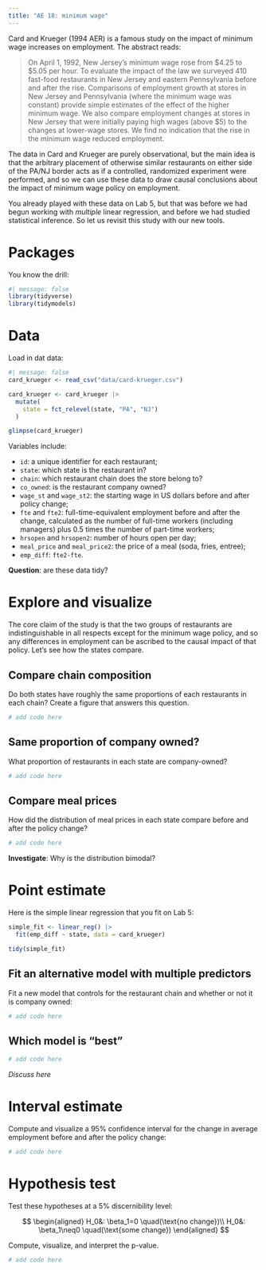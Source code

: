 ```yaml
---
title: "AE 18: minimum wage"
---
```


Card and Krueger (1994 AER) is a famous study on the impact of minimum wage increases on employment. The abstract reads:

> On April 1, 1992, New Jersey's minimum wage rose from $4.25 to $5.05 per hour. To evaluate the impact of the law we surveyed 410 fast-food restaurants in New Jersey and eastern Pennsylvania before and after the rise. Comparisons of employment growth at stores in New Jersey and Pennsylvania (where the minimum wage was constant) provide simple estimates of the effect of the higher minimum wage. We also compare employment changes at stores in New Jersey that were initially paying high wages (above $5) to the changes at lower-wage stores. We find no indication that the rise in the minimum wage reduced employment.

The data in Card and Krueger are purely observational, but the main idea is that the arbitrary placement of otherwise similar restaurants on either side of the PA/NJ border acts as if a controlled, randomized experiment were performed, and so we can use these data to draw causal conclusions about the impact of minimum wage policy on employment. 

You already played with these data on Lab 5, but that was before we had begun working with *multiple* linear regression, and before we had studied statistical inference. So let us revisit this study with our new tools. 

# Packages 

You know the drill:

```r
#| message: false
library(tidyverse)
library(tidymodels)
```


# Data

Load in dat data:

```r
#| message: false
card_krueger <- read_csv("data/card-krueger.csv")

card_krueger <- card_krueger |>
  mutate(
    state = fct_relevel(state, "PA", "NJ")
  )

glimpse(card_krueger)
```

Variables include:

-   `id`: a unique identifier for each restaurant;
-   `state`: which state is the restaurant in?
- `chain`: which restaurant chain does the store belong to?
- `co_owned`: is the restaurant company owned?
-   `wage_st` and `wage_st2`: the starting wage in US dollars before and after policy change;
-   `fte` and `fte2`: full-time-equivalent employment before and after the change, calculated as the number of full-time workers (including managers) plus 0.5 times the number of part-time workers;
- `hrsopen` and `hrsopen2`: number of hours open per day;
- `meal_price` and `meal_price2`: the price of a meal (soda, fries, entree);
- `emp_diff`: `fte2-fte`.

**Question**: are these data tidy?


# Explore and visualize

The core claim of the study is that the two groups of restaurants are indistinguishable in all respects except for the minimum wage policy, and so any differences in employment can be ascribed to the causal impact of that policy. Let's see how the states compare.

## Compare chain composition

Do both states have roughly the same proportions of each restaurants in each chain? Create a figure that answers this question. 

```r
# add code here
```

## Same proportion of company owned?

What proportion of restaurants in each state are company-owned?

```r
# add code here
```


## Compare meal prices

How did the distribution of meal prices in each state compare before and after the policy change?

```r
# add code here
```

**Investigate**: Why is the distribution bimodal?


# Point estimate 

Here is the simple linear regression that you fit on Lab 5:

```r
simple_fit <- linear_reg() |>
  fit(emp_diff ~ state, data = card_krueger)

tidy(simple_fit)
```

## Fit an alternative model with multiple predictors

Fit a new model that controls for the restaurant chain and whether or not it is company owned:

```r
# add code here
```

## Which model is "best"

```r
# add code here
```

*Discuss here*

# Interval estimate 

Compute and visualize a 95% confidence interval for the change in average employment before and after the policy change:

```r
# add code here
```


# Hypothesis test

Test these hypotheses at a 5% discernibility level: 

$$
\begin{aligned}
H_0&: \beta_1=0 \quad(\text{no change})\\
H_0&: \beta_1\neq0 \quad(\text{some change})
\end{aligned}
$$

Compute, visualize, and interpret the p-value.

```r
# add code here
```


